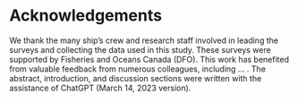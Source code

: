 
# Acknowledgements {-}

We thank the many ship's crew and research staff involved in leading the surveys and collecting the data used in this study. These surveys were supported by Fisheries and Oceans Canada (DFO).  This work has benefited from valuable feedback from numerous colleagues, including ... . The abstract, introduction, and discussion sections were written with the assistance of ChatGPT (March 14, 2023 version).
